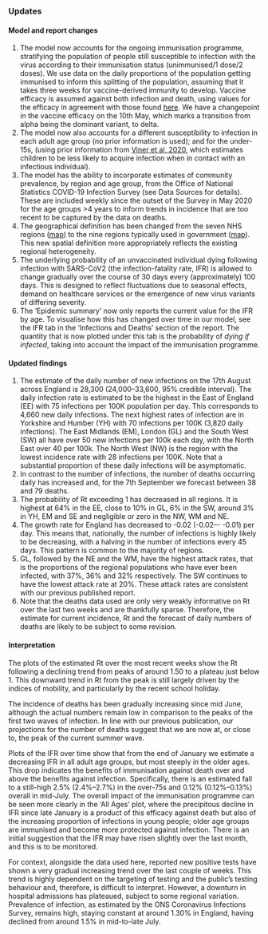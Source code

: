### Updates

#### Model and report changes

1. The model now accounts for the ongoing immunisation programme, stratifying the population of people still susceptible to infection with the virus according to their immunisation status (unimmunised/1 dose/2 doses). We use data on the daily proportions of the population getting immunised to inform this splitting of the population, assuming that it takes three weeks for vaccine-derived immunity to develop. Vaccine efficacy is assumed against both infection and death, using values for the efficacy in agreement with those found [here](https://assets.publishing.service.gov.uk/government/uploads/system/uploads/attachment_data/file/995101/Vaccine_surveillance_report_-_week_24_v2.pdf). We have a changepoint in the vaccine efficacy on the 10th May, which marks a transition from alpha being the dominant variant, to delta.
1. The model now also accounts for a different susceptibility to infection in each adult age group (no prior information is used); and for the under-15s, (using prior information from [Viner et al, 2020](https://jamanetwork.com/journals/jamapediatrics/fullarticle/2771181), which estimates children to be less likely to acquire infection when in contact with an infectious individual).
1. The model has the ability to incorporate estimates of community prevalence, by region and age group, from the Office of National Statistics COVID-19 Infection Survey (see Data Sources for details). These are included weekly since the outset of the Survey in May 2020 for the age groups >4 years to inform trends in incidence that are too recent to be captured by the data on deaths.
1. The geographical definition has been changed from the seven NHS regions ([map](https://www.arcgis.com/sharing/rest/content/items/e4dd34a2d07b43088e17ed73e1bd3357/data)) to the nine regions typically used in government ([map](https://www.arcgis.com/sharing/rest/content/items/738566d958834b70a809dc72a154eaf9/data)). This new spatial definition more appropriately reflects the existing regional heterogeneity.
1. The underlying probability of an unvaccinated individual dying following infection with SARS-CoV2 (the infection-fatality rate, IFR) is allowed to change gradually over the course of 30 days every (approximately) 100 days. This is designed to reflect fluctuations due to seasonal effects, demand on healthcare services or the emergence of new virus variants of differing severity.
1. The ‘Epidemic summary’ now only reports the current value for the IFR by age. To visualise how this has changed over time in our model, see the IFR tab in the ‘Infections and Deaths’ section of the report. The quantity that is now plotted under this tab is the probability of _dying if infected_, taking into account the impact of the immunisation programme.


#### Updated findings


1. The estimate of the daily number of new infections on the 17th August across England is 28,300 (24,000--33,600, 95% credible interval). The daily infection rate is estimated to be the highest in the East of England (EE) with 75 infections per 100K population per day. This corresponds to 4,660 new daily infections. The next highest rates of infection are in Yorkshire and Humber (YH) with 70 infections per 100K (3,820 daily infections). The East Midlands (EM), London (GL) and the South West (SW) all have over 50 new infections per 100k each day, with the North East over 40 per 100k. The North West (NW) is the region with the lowest incidence rate with 28 infections per 100K. Note that a substantial proportion of these daily infections will be asymptomatic.
1. In contrast to the number of infections, the number of deaths occurring daily has increased and, for the 7th September we forecast between 38 and 79 deaths.
1. The probability of Rt exceeding 1 has decreased in all regions. It is highest at 64% in the EE, close to 10% in GL, 6% in the SW, around 3% in YH, EM and SE and negligible or zero in the NW, WM and NE.
1. The growth rate for England has decreased to -0.02 (-0.02–- -0.01) per day. This means that, nationally, the number of infections is highly likely to be decreasing, with a halving in the number of infections every 45 days. This pattern is common to the majority of regions. 
1. GL, followed by the NE and the WM, have the highest attack rates, that is the proportions of the regional populations who have ever been infected, with 37%, 36% and 32% respectively. The SW continues to have the lowest attack rate at 20%. These attack rates are consistent with our previous published report. 
1. Note that the deaths data used are only very weakly informative on Rt over the last two weeks and are thankfully sparse. Therefore, the estimate for current incidence, Rt and the forecast of daily numbers of deaths are likely to be subject to some revision.

#### Interpretation

The plots of the estimated Rt over the most recent weeks show the Rt following a declining trend from peaks of around 1.50 to a plateau just below 1. This downward trend in Rt from the peak is still largely driven by the indices of mobility, and particularly by the recent school holiday.

The incidence of deaths has been gradually increasing since mid June, although the actual numbers remain low in comparison to the peaks of the first two waves of infection. In line with our previous publication, our projections for the number of deaths suggest that we are now at, or close to, the peak of the current summer wave.

Plots of the IFR over time show that from the end of January we estimate a decreasing IFR in all adult age groups, but most steeply in the older ages. This drop indicates the benefits of immunisation against death over and above the benefits against infection. Specifically, there is an estimated fall to a still-high 2.5% (2.4%--2.7%) in the over-75s and 0.12% (0.12%--0.13%) overall in mid-July. The overall impact of the immunisation programme can be seen more clearly in the ‘All Ages’ plot, where the precipitous decline in IFR since late January is a product of this efficacy against death but also of the increasing proportion of infections in young people; older age groups are immunised and become more protected against infection. There is an initial suggestion that the IFR may have risen slightly over the last month, and this is to be monitored.

For context, alongside the data used here, reported new positive tests have shown a very gradual increasing trend over the last couple of weeks. This trend is highly dependent on the targeting of testing and the public’s testing behaviour and, therefore, is difficult to interpret. However, a downturn in hospital admissions has plateaued, subject to some regional variation. Prevalence of infection, as estimated by the ONS Coronavirus Infections Survey, remains high, staying constant at around 1.30% in England, having declined from around 1.5% in mid-to-late July.

